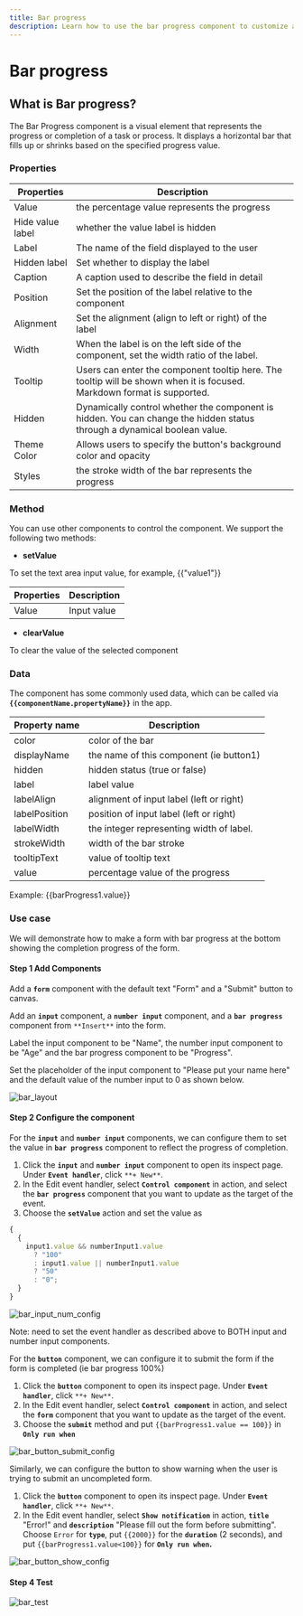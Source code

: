 ```yaml
---
title: Bar progress
description: Learn how to use the bar progress component to customize and decorate your app in ILLA Cloud.
---
```

# Bar progress

## What is Bar progress?

The Bar Progress component is a visual element that represents the progress or completion of a task or process. It displays a horizontal bar that fills up or shrinks based on the specified progress value.

### Properties

| Properties       | Description                                                                                                              |
| ---------------- | ------------------------------------------------------------------------------------------------------------------------ |
| Value            | the percentage value represents the progress                                                                             |
| Hide value label | whether the value label is hidden                                                                                        |
| Label            | The name of the field displayed to the user                                                                              |
| Hidden label     | Set whether to display the label                                                                                         |
| Caption          | A caption used to describe the field in detail                                                                           |
| Position         | Set the position of the label relative to the component                                                                  |
| Alignment        | Set the alignment (align to left or right) of the label                                                                  |
| Width            | When the label is on the left side of the component, set the width ratio of the label.                                   |
| Tooltip          | Users can enter the component tooltip here. The tooltip will be shown when it is focused. Markdown format is supported.  |
| Hidden           | Dynamically control whether the component is hidden. You can change the hidden status through a dynamical boolean value. |
| Theme Color      | Allows users to specify the button's background color and opacity                                                        |
| Styles           | the stroke width of the bar represents the progress                                                                      |

### Method

You can use other components to control the component. We support the following two methods:

- **setValue**

To set the text area input value, for example, {{"value1"}}

| Properties | Description |
| ---------- | ----------- |
| Value      | Input value |

- **clearValue**

To clear the value of the selected component

### Data

The component has some commonly used data, which can be called via **`{{componentName.propertyName}}`** in the app.

| Property name | Description                              |
| ------------- | ---------------------------------------- |
| color         | color of the bar                         |
| displayName   | the name of this component (ie button1)  |
| hidden        | hidden status (true or false)            |
| label         | label value                              |
| labelAlign    | alignment of input label (left or right) |
| labelPosition | position of input label (left or right)  |
| labelWidth    | the integer representing width of label. |
| strokeWidth   | width of the bar stroke                  |
| tooltipText   | value of tooltip text                    |
| value         | percentage value of the progress         |

Example: {{barProgress1.value}}

### Use case

We will demonstrate how to make a form with bar progress at the bottom showing the completion progress of the form.

#### Step 1 Add Components

Add a **`form`** component with the default text "Form" and a "Submit" button to canvas.

Add an **`input`** component, a **`number input`** component, and a **`bar progress`** component from `**Insert**` into the form.

Label the input component to be "Name", the number input component to be "Age" and the bar progress component to be "Progress".

Set the placeholder of the input component to "Please put your name here" and the default value of the number input to 0 as shown below.

![bar_layout](https://cdn.illacloud.com/official-website/img/official-site/components/bar_layout.jpg)

#### Step 2 Configure the component

For the **`input`** and **`number input`** components, we can configure them to set the value in **`bar progress`** component to reflect the progress of completion.

1. Click the **`input`** and **`number input`** component to open its inspect page. Under **`Event handler`**, click `**+ New**`.
2. In the Edit event handler, select **`Control component`** in action, and select the **`bar progress`** component that you want to update as the target of the event.
3. Choose the **`setValue`** action and set the value as

```jsx
{
  {
    input1.value && numberInput1.value
      ? "100"
      : input1.value || numberInput1.value
      ? "50"
      : "0";
  }
}
```

![bar_input_num_config](https://cdn.illacloud.com/official-website/img/official-site/components/bar_input_num_config.jpg)

Note: need to set the event handler as described above to BOTH input and number input components.

For the **`button`** component, we can configure it to submit the form if the form is completed (ie bar progress 100%)

1. Click the **`button`** component to open its inspect page. Under **`Event handler`**, click `**+ New**`.
2. In the Edit event handler, select **`Control component`** in action, and select the **`form`** component that you want to update as the target of the event.
3. Choose the **`submit`** method and put `{{barProgress1.value == 100}}` in **`Only run when`**

![bar_button_submit_config](https://cdn.illacloud.com/official-website/img/official-site/components/bar_button_submit_config.jpg)

Similarly, we can configure the button to show warning when the user is trying to submit an uncompleted form.

1. Click the **`button`** component to open its inspect page. Under **`Event handler`**, click `**+ New**`.
2. In the Edit event handler, select **`Show notification`** in action, **`title`** "Error!" and **`description`** "Please fill out the form before submitting". Choose `Error` for **`type`**, put `{{2000}}` for the **`duration`** (2 seconds), and put `{{barProgress1.value<100}}` for **`Only run when`.**

![bar_button_show_config](https://cdn.illacloud.com/official-website/img/official-site/components/bar_button_show_config.jpg)

#### Step 4 Test

![bar_test](https://cdn.illacloud.com/official-website/img/official-site/components/bar_test.gif)
